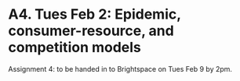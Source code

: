 # A4. Tues Feb 2: Epidemic, consumer-resource, and competition models

Assignment 4: to be handed in to Brightspace on Tues Feb 9 by 2pm.
